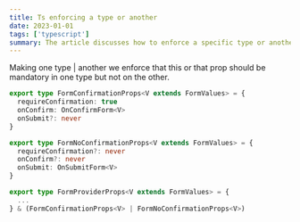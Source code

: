 ```yaml
---
title: Ts enforcing a type or another
date: 2023-01-01
tags: ['typescript']
summary: The article discusses how to enforce a specific type or another in TypeScript. It explains that by using conditional types, we can make certain properties mandatory in one type but not in another. 
---
```


Making one type | another we enforce that this or that prop should be mandatory in one type but not on the other.

```ts
export type FormConfirmationProps<V extends FormValues> = {
  requireConfirmation: true
  onConfirm: OnConfirmForm<V>
  onSubmit?: never
}

export type FormNoConfirmationProps<V extends FormValues> = {
  requireConfirmation?: never
  onConfirm?: never
  onSubmit: OnSubmitForm<V>
}

export type FormProviderProps<V extends FormValues> = {
  ...
} & (FormConfirmationProps<V> | FormNoConfirmationProps<V>)

```
